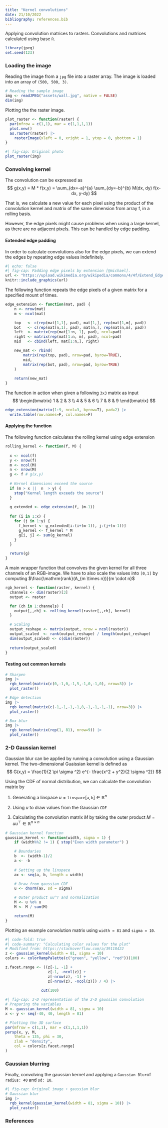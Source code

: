 ```yaml
---
title: "Kernel convolutions"
date: 21/10/2022
bibliography: references.bib
---
```


Applying convolution matrices to rasters. Convolutions and matrices calculated using base ```R```. 



```r
library(jpeg)
set.seed(123)
```

### Loading the image
Reading the image from a ```jpg``` file into a raster array. The image is loaded into an array of ```(500, 500, 3)```.

```r
# Reading the sample image
img <- readJPEG("assets/wall.jpg", native = FALSE)
dim(img)
```

Plotting the the raster image.

```r
plot_raster <- function(raster) {
  par(mfrow = c(1,1), mar = c(1,1,1,1))
  plot.new()
  as.raster(raster) |>
    rasterImage(xleft = 0, xright = 1, ytop = 0, ybottom = 1)
}
```

```r
#| fig-cap: Original photo
plot_raster(img)
```


### Convolving kernel

The convolution can be expressed as 
$$
g(x,y) = M * f(x,y) = \sum_{dx=-a}^{a} \sum_{dy=-b}^{b} M(dx, dy) f(x-dx, y-dy)
$$

That is, we calculate a new value for each pixel using the product of the convolution kernel and matrix of the same dimension from array f, in a rolling basis. 

However, the edge pixels might cause problems when using a large kernel, as there are no adjacent pixels. This can be handled by edge padding.

#### Extended edge padding

In order to calculate convolutions also for the edge pixels, we can extend the edges by repeating edge values indefinitely.

```r
#| echo: false
#| fig-cap: Padding edge pixels by extension [@michael].
url <- "https://upload.wikimedia.org/wikipedia/commons/4/4f/Extend_Edge-Handling.png"
knitr::include_graphics(url)
```

The following function repeats the edge pixels of a given matrix for a specified mount of times.

```r
edge_extension <- function(mat, pad) {
    n <- nrow(mat)
    m <- ncol(mat)

    top   <- c(rep(mat[1,1], pad), mat[1,], rep(mat[1,m], pad))
    bot   <- c(rep(mat[n,1], pad), mat[n,], rep(mat[n,m], pad))
    left  <- matrix(rep(mat[1:n, 1], pad), ncol=pad)
    right <- matrix(rep(mat[1:n, m], pad), ncol=pad)
    mid   <- cbind(left, mat[1:n,], right)

    new_mat <- rbind(
        matrix(rep(top, pad), nrow=pad, byrow=TRUE),
        mid,
        matrix(rep(bot, pad), nrow=pad, byrow=TRUE)
    )
    
    return(new_mat)
}
```

The function in action when given a following ```3x3``` matrix as input
$$
\begin{bmatrix}
1 & 2 & 3 \\
4 & 5 & 6 \\
7 & 8 & 9 
\end{bmatrix}
$$

```r
edge_extension(matrix(1:9, ncol=3, byrow=T), pad=2) |>
  write.table(row.names=F, col.names=F)
```

#### Applying the function

The following function calculates the rolling kernel using edge extension

```r
rolling_kernel <- function(f, M) {
  
  x <- ncol(f)
  y <- nrow(f)
  m <- ncol(M)
  n <- nrow(M)
  g <- f # g(x,y)
  
  # Kernel dimensions exceed the source
  if (m > x ||  n  > y) {
    stop("Kernel length exceeds the source")
  }
  
  g_extended <- edge_extension(f, (m-1))
  
  for (i in 1:x) {
    for (j in 1:y) {
      f_kernel <- g_extended[i:(i+(m-1)), j:(j+(n-1))]
      g_kernel <- f_kernel * M
      g[i, j] <- sum(g_kernel)
    }
  }

  return(g)
}
```

A main wrapper function that convolves the given kernel for all three channels of an RGB-image. We have to also scale the values into ```[0,1]``` by computing $\frac{\mathrm{rank}(A_{m \times n})}{m \cdot n}$

```r
rgb_kernel <- function(raster, kernel) {
  channels <- dim(raster)[3]
  output <- raster

  for (ch in 1:channels) {
    output[,,ch] <- rolling_kernel(raster[,,ch], kernel)
  }

  # Scaling
  output_reshape <- matrix(output, nrow = ncol(raster))
  output_scaled  <- rank(output_reshape) / length(output_reshape)
  dim(output_scaled) <- c(dim(raster))
  
  return(output_scaled)
}
```

#### Testing out common kernels

```r
# Sharpen
img |>
  rgb_kernel(matrix(c(0,-1,0,-1,5,-1,0,-1,0), nrow=3)) |>
  plot_raster()

# Edge detection  
img |>
  rgb_kernel(matrix(c(-1,-1,-1,-1,8,-1,-1,-1,-1), nrow=3)) |>
  plot_raster()

# Box blur
img |>
  rgb_kernel(matrix(rep(1, 81), nrow=9)) |>
  plot_raster()
```

### 2-D Gaussian kernel

Gaussian blur can be applied by running a convolution using a Gaussian kernel. The two-dimensional Guaissian kernel is defined as 
$$
G(x,y) = \frac{1}{2 \pi \sigma ^2} e^{- \frac{x^2 + y^2}{2 \sigma ^2}}
$$

Using the CDF of normal distribution, we can calculate the convolution matrix by

1. Generating a linspace $u = \texttt{linspace}[\texttt{a}, \texttt{b}] \in \mathbb{R}^n$

2. Using $u$ to draw values from the Gaussian $\texttt{CDF}$

3. Calculating the convolution matrix $M$ by taking the outer product $M = uu^\top \in \mathbb{R}^{n \times n}$

```r
# Gaussian kernel function
gaussian_kernel <- function(width, sigma = 1) {
    if (width%%2 != 1) { stop("Even width parameter") }

    # Boundaries
    b  <- (width-1)/2
    a <- -b
    
    # Setting up the linspace
    ax <- seq(a, b, length = width)

    # Draw from gaussian CDF
    u <- dnorm(ax, sd = sigma)

    # Outer product uu^T and normalization
    M <- u %o% u
    M <- M / sum(M)

    return(M)
}
```

Plotting an example convolution matrix using ```width = 81``` and ```sigma = 10```.

```r
#| code-fold: true
#| code-summary: "Calculating color values for the plot"
# Modified from: https://stackoverflow.com/a/39118422
z <- gaussian_kernel(width = 81, sigma = 10)
colors <- colorRampPalette(c("green", "yellow", "red"))(100)

z.facet.range <- ((z[-1, -1] +
                   z[-1, -ncol(z)] +
                   z[-nrow(z), -1] +
                   z[-nrow(z), -ncol(z)]) / 4) |>
                
                cut(100)
```

```r
#| fig-cap: 3-D representation of the 2-D gaussian convolution
# Preparing the variables
M <- gaussian_kernel(width = 81, sigma = 10)
x <- y <- seq(-40, 40, length = 81)

# Plotting the 3D surface
par(mfrow = c(1,1), mar = c(1,1,1,1))
persp(x, y, M,
    theta = 135, phi = 30,
    zlab = "density",
    col = colors[z.facet.range]
)
```


### Gaussian blurring

Finally, convolving the gaussian kernel and applying a ```Gaussian Blur```of ```radius: 40``` and ```sd: 10```.

```r
#| fig-cap: Original image + gaussian blur
# Gaussian blur
img |>
  rgb_kernel(gaussian_kernel(width = 81, sigma = 10)) |>
  plot_raster()
```

### References

::: {#refs}
:::


